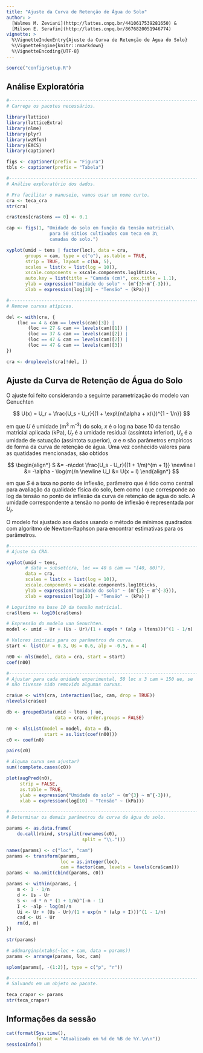 ```yaml
---
title: "Ajuste da Curva de Retenção de Água do Solo"
author: >
  [Walmes M. Zeviani](http://lattes.cnpq.br/4410617539281650) &
  [Milson E. Serafim](http://lattes.cnpq.br/8676820051946774)
vignette: >
  %\VignetteIndexEntry{Ajuste da Curva de Retenção de Água do Solo}
  %\VignetteEngine{knitr::rmarkdown}
  %\VignetteEncoding{UTF-8}
---
```


```r
source("config/setup.R")
```

## Análise Exploratória

```r
#-----------------------------------------------------------------------
# Carrega os pacotes necessários.

library(lattice)
library(latticeExtra)
library(nlme)
library(plyr)
library(wzRfun)
library(EACS)
library(captioner)

figs <- captioner(prefix = "Figura")
tbls <- captioner(prefix = "Tabela")

#-----------------------------------------------------------------------
# Análise exploratório dos dados.

# Pra facilitar o manuseio, vamos usar um nome curto.
cra <- teca_cra
str(cra)

cra$tens[cra$tens == 0] <- 0.1
```

```r
cap <- figs(1, "Umidade do solo em função da tensão matricial\
                para 50 sítios cultivados com teca em 3\
                camadas do solo.")

xyplot(umid ~ tens | factor(loc), data = cra,
       groups = cam, type = c("o"), as.table = TRUE,
       strip = TRUE, layout = c(NA, 5),
       scales = list(x = list(log = 10)),
       xscale.components = xscale.components.log10ticks,
       auto.key = list(title = "Camada (cm)", cex.title = 1.1),
       ylab = expression("Umidade do solo" ~ (m^{3}~m^{-3})),
       xlab = expression(log[10] ~ "Tensão" ~ (kPa)))

#-----------------------------------------------------------------------
# Remove curvas atípicas.

del <- with(cra, {
    (loc == 4 & cam == levels(cam)[3]) |
        (loc == 27 & cam == levels(cam)[1]) |
        (loc == 37 & cam == levels(cam)[2]) |
        (loc == 47 & cam == levels(cam)[2]) |
        (loc == 47 & cam == levels(cam)[3])
})

cra <- droplevels(cra[!del, ])
```

## Ajuste da Curva de Retenção de Água do Solo

O ajuste foi feito considerando a seguinte parametrização do modelo van
Genuchten

$$
 U(x) = U_r + \frac{U_s - U_r}{(1 + \exp\{n(\alpha + x)\})^{1 - 1/n}}
$$

em que $U$ é umidade (m<sup>3</sup> m<sup>-3</sup>) do solo, $x$ é o log
na base 10 da tensão matricial aplicada (kPa), $U_r$ é a umidade
residual (assíntota inferior), $U_s$ é a umidade de satuação (assíntota
superior), $\alpha$ e $n$ são parâmetros empíricos de forma da curva de
retenção de água. Uma vez conhecido valores para as quatidades
mencionadas, são obtidos

$$
\begin{align*}
  S   &= -n\cdot \frac{U_s - U_r}{(1 + 1/m)^{m + 1}} \newline
  I   &= -\alpha - \log(m)/n \newline
  U_I &= U(x = I)
\end{align*}
$$

em que $S$ é a taxa no ponto de inflexão, parâmetro que é tido como
central para avaliação da qualidade física do solo, bem como $I$ que
corresponde ao log da tensão no ponto de inflexão da curva de retenção
de água do solo. A umidade correspondente a tensão no ponto de inflexão
é representada por $U_I$.

O modelo foi ajustado aos dados usando o método de mínimos quadrados com
algoritmo de Newton-Raphson para encontrar estimativas para os
parâmetros.

```r
#-----------------------------------------------------------------------
# Ajuste da CRA.

xyplot(umid ~ tens,
       # data = subset(cra, loc == 40 & cam == "[40, 80)"),
       data = cra,
       scales = list(x = list(log = 10)),
       xscale.components = xscale.components.log10ticks,
       ylab = expression("Umidade do solo" ~ (m^{3} ~ m^{-3})),
       xlab = expression(log[10] ~ "Tensão" ~ (kPa)))

# Logaritmo na base 10 da tensão matricial.
cra$ltens <- log10(cra$tens)

# Expressão do modelo van Genuchten.
model <- umid ~ Ur + (Us - Ur)/(1 + exp(n * (alp + ltens)))^(1 - 1/n)

# Valores iniciais para os parâmetros da curva.
start <- list(Ur = 0.3, Us = 0.6, alp = -0.5, n = 4)

n00 <- nls(model, data = cra, start = start)
coef(n00)

#-----------------------------------------------------------------------
# Ajustar para cada unidade experimental, 50 loc x 3 cam = 150 ue, se
# não tivesse sido removido algumas curvas.

cra$ue <- with(cra, interaction(loc, cam, drop = TRUE))
nlevels(cra$ue)

db <- groupedData(umid ~ ltens | ue,
                  data = cra, order.groups = FALSE)

n0 <- nlsList(model = model, data = db,
              start = as.list(coef(n00)))
c0 <- coef(n0)

pairs(c0)

# Alguma curva sem ajustar?
sum(!complete.cases(c0))

plot(augPred(n0),
     strip = FALSE,
     as.table = TRUE,
     ylab = expression("Umidade do solo" ~ (m^{3} ~ m^{-3})),
     xlab = expression(log[10] ~ "Tensão" ~ (kPa)))

#-----------------------------------------------------------------------
# Determinar os demais parâmetros da curva de água do solo.

params <- as.data.frame(
    do.call(rbind, strsplit(rownames(c0),
                            split = "\\.")))

names(params) <- c("loc", "cam")
params <- transform(params,
                    loc = as.integer(loc),
                    cam = factor(cam, levels = levels(cra$cam)))
params <- na.omit(cbind(params, c0))

params <- within(params, {
    m <- 1 - 1/n
    d <- Us - Ur
    S <- -d * n * (1 + 1/m)^(-m - 1)
    I <- -alp - log(m)/n
    Ui <- Ur + (Us - Ur)/(1 + exp(n * (alp + I)))^(1 - 1/n)
    cad <- Ui - Ur
    rm(d, m)
})

str(params)

# addmargins(xtabs(~loc + cam, data = params))
params <- arrange(params, loc, cam)

splom(params[, -(1:2)], type = c("p", "r"))

#-----------------------------------------------------------------------
# Salvando em um objeto no pacote.

teca_crapar <- params
str(teca_crapar)
```

## Informações da sessão

```r
cat(format(Sys.time(),
           format = "Atualizado em %d de %B de %Y.\n\n"))
sessionInfo()
```
